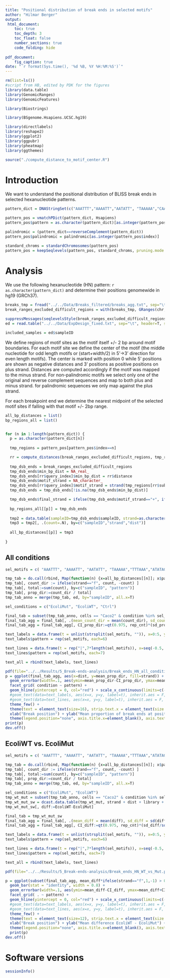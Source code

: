 ```yaml
---
title: "Positional distribution of break ends in selected motifs"
author: "Hilmar Berger"
output: 
 html_document:
    toc: true
    toc_depth: 3
    toc_float: false
    number_sections: true
    code_folding: hide
    
pdf_document:
    fig_caption: true
date: "`r format(Sys.time(), '%d %B, %Y %H:%M:%S')`"
---
```


```r
rm(list=ls())
#script from HB, edited by PDK for the figures
library(data.table)
library(GenomicRanges)
library(GenomicFeatures)

library(Biostrings)

library(BSgenome.Hsapiens.UCSC.hg19)

library(directlabels)
library(reshape2)
library(ggplot2)
library(ggpubr)
library(pheatmap)
library(ggthemes)
```

```r
source("./compute_distance_to_motif_center.R")
```


# Introduction

We want to understand the positional distribution of BLISS break ends in selected hexanucleotide patterns. 

```r
pattern_dict = DNAStringSet(c("AAATTT","AAAATT","AATATT", "TAAAAA","CAAAAA", "AAAAAG", "ATATAG", "AACGTT", "AAGCTT","TTCGTA" ,"TTGGTA","TTCTTA","CGCGCT", "TTTAAA"))

pattern_pos = vmatchPDict(pattern_dict, Hsapiens)
pattern_pos$pattern = as.character(pattern_dict)[as.integer(pattern_pos$index)]

palindromic = (pattern_dict==reverseComplement(pattern_dict))
pattern_pos$palindromic = palindromic[as.integer(pattern_pos$index)]

standard_chroms = standardChromosomes(pattern_pos)
pattern_pos = keepSeqlevels(pattern_pos, standard_chroms, pruning.mode = "coarse")

```

# Analysis

We use the following hexanucleotide (HN) pattern: `r as.character(pattern_dict)` and determine their positions genomewide in hg19 (GRCh37).

```r
breaks_tmp = fread("../../Data/Breaks_filtered/breaks_agg.txt", sep="\t")
break_ranges_excluded_difficult_regions = with(breaks_tmp, GRanges(chr, IRanges(ifelse(strand=="+", start+1, end), ifelse(strand=="+", start+1, end)), strand=strand, sampleID = sampleID, count=count, umis_str = umis_str) )

suppressMessages(seqlevelsStyle(break_ranges_excluded_difficult_regions) <- "UCSC")
ed = read.table("../../Data/ExpDesign_fixed.txt", sep="\t", header=T, stringsAsFactors = F)

included_samples = ed$sampleID
```


We define regions of motif sites as the motif itself +/- 2 bp around motif boundaries. For each motif site we define the center of the motif (the middle nucleotide for odd length motifs or (start+width/2) in 5'->3' direction for even length motifs).  The center is marked with position 0 while 5' positions are shown as negative distances and 3' positions as positive positions on plus strand. Distances are computed accordingly if the motif was mapped to the minus strand. For non-palindromic motifs we select only one of the original and reverse complement sequences and map to both plus and minus strand. for palindromic sequences we only map against the plus strand. 

For each breakpoint end we determine the nearest midpoint of the selected motif sites if falling with that motif +/- 2bp range. 


```r
all_bp_distances = list()
bp_regions_all = list()


for (n in 1:length(pattern_dict)) {
  p = as.character(pattern_dict[n])
  
  tmp_regions = pattern_pos[pattern_pos$index==n]

  rr = compute_distances(break_ranges_excluded_difficult_regions, tmp_regions, break_between_nucleotides = T, palindrome_ref_strand = "+")
  
  tmp_dsb_ends = break_ranges_excluded_difficult_regions
  tmp_dsb_ends$min_bp_dist = NA_real_
  tmp_dsb_ends[rr$query_index]$min_bp_dist = rr$distance
  tmp_dsb_ends$motif_strand = NA_character_
  tmp_dsb_ends[rr$query_index]$motif_strand = strand(tmp_regions[rr$subject_index])
  tmp_dsb_ends = tmp_dsb_ends[!is.na(tmp_dsb_ends$min_bp_dist)]

  tmp_dsb_ends$final_strand = ifelse(tmp_dsb_ends$motif_strand=="+", ifelse(strand(tmp_dsb_ends)=="+","f","r"), ifelse(strand(tmp_dsb_ends)=="+","r","f"))
  
  bp_regions_all[[p]] = tmp_dsb_ends
  
  tmp2 = data.table(sampleID=tmp_dsb_ends$sampleID, strand=as.character(tmp_dsb_ends$final_strand), dist = tmp_dsb_ends$min_bp_dist)
  tmp3 = tmp2[, .(count=.N), by=c("sampleID","strand","dist")]
  
  all_bp_distances[[p]] = tmp3
  
}

```

## All conditions
```r
sel_motifs = c( "AAATTT", "AAAATT", "AATATT", "TAAAAA","TTTAAA","ATATAG")

tmp_tab = do.call(rbind, Map(function(n) {x=all_bp_distances[[n]]; x$pattern=n; return(x)}, sel_motifs))
tmp_tab[, count_dir := ifelse(strand=="f", count, -count) ]
tmp_tab[, total:=sum(count), by=c("sampleID", "pattern")]
tmp_tab[, prop_dir:=count_dir / total]
tmp_tab_anno = merge(tmp_tab, ed, by="sampleID", all.x=T)

sel_conditions = c("EcoliMut", "EcoliWT", "Ctrl")

final_tab = subset(tmp_tab_anno, cells == "Caco2" & condition %in% sel_conditions & !technical_replicate)
final_tab_agg = final_tab[, .(mean_count_dir = mean(count_dir), sd_count_dir = sd(count_dir), mean_prop_dir = mean(prop_dir), sd_prop_dir = sd(prop_dir), rep_cnt=.N) , by=c("strand","condition","pattern", "dist")]
final_tab_agg = final_tab_agg[, CI_prop_dir:=qt(0.975, rep_cnt)*(sd_prop_dir/sqrt(rep_cnt))]

text_labels = data.frame(t = unlist(strsplit(sel_motifs, "")), x=0:5, y=rep(0,6))
text_labels$pattern = rep(sel_motifs, each=6)

text_lines = data.frame(t = rep("|",7*length(sel_motifs)), x=seq(-0.5, 5.5,1), y=rep(0,7*length(sel_motifs)))
text_lines$pattern = rep(sel_motifs, each=7)

text_all = rbind(text_labels, text_lines)
```

```r
pdf(file="../../Results/5_Break-ends-analysis/Break_ends_HN_all_conditions.pdf", width = 8, height = 9)
p = ggplot(final_tab_agg, aes(x=dist, y=mean_prop_dir, fill=strand)) + geom_bar(stat = "identity", width = 0.8) + 
  geom_errorbar(width=.1, aes(ymin=mean_prop_dir-CI_prop_dir, ymax=mean_prop_dir+CI_prop_dir), alpha=0.4, col="grey30") + 
  facet_grid( condition ~ pattern) + 
  geom_hline(yintercept = 0, col="red") + scale_x_continuous(limits=c(-1, 6)) + 
  #geom_text(data=text_labels, aes(x=x, y=y, label=t), inherit.aes = F, size=4, col="black") +
  #geom_text(data=text_lines, aes(x=x, y=y, label=t), inherit.aes = F, size=4, col="blue1") + 
  theme_few() +
  theme(text = element_text(size=16), strip.text.x = element_text(size = 16), strip.text.y = element_text(size = 20)) + 
  xlab("Break position") + ylab("Mean proportion of break ends at position") + 
  theme(legend.position="none", axis.title.x=element_blank(), axis.text.x=element_blank(),axis.ticks.x=element_blank() ) 
print(p) 
dev.off()
```


## EcoliWT vs. EcoliMut
```r
sel_motifs = c( "AAATTT", "AAAATT", "AATATT", "TAAAAA","TTTAAA","ATATAG")

tmp_tab = do.call(rbind, Map(function(n) {x=all_bp_distances[[n]]; x$pattern=n; return(x)}, sel_motifs))
tmp_tab[, count_dir := ifelse(strand=="f", count, -count) ]
tmp_tab[, total:=sum(count), by=c("sampleID", "pattern")]
tmp_tab[, prop_dir:=count_dir / total]
tmp_tab_anno = merge(tmp_tab, ed, by="sampleID", all.x=T)

sel_conditions = c("EcoliMut", "EcoliWT")
tmp_wt_mut = subset(tmp_tab_anno, cells == "Caco2" & condition %in% sel_conditions & !technical_replicate)
tmp_wt_mut_sw = dcast.data.table(tmp_wt_mut, strand + dist + library + pattern ~ condition, value.var="prop_dir")
tmp_wt_mut_sw[, diff:=EcoliWT-EcoliMut]

final_tab = tmp_wt_mut_sw
final_tab_agg = final_tab[, .(mean_diff = mean(diff), sd_diff = sd(diff), rep_cnt=.N) , by=c("strand","pattern", "dist")]
final_tab_agg = final_tab_agg[, CI_diff:=qt(0.975, rep_cnt)*(sd_diff/sqrt(rep_cnt))]

text_labels = data.frame(t = unlist(strsplit(sel_motifs, "")), x=0:5, y=rep(0,6))
text_labels$pattern = rep(sel_motifs, each=6)

text_lines = data.frame(t = rep("|",7*length(sel_motifs)), x=seq(-0.5, 5.5,1), y=rep(0,7*length(sel_motifs)))
text_lines$pattern = rep(sel_motifs, each=7)

text_all = rbind(text_labels, text_lines)
```

```r
pdf(file="../../Results/5_Break-ends-analysis/Break_ends_HN_WT_vs_Mut.pdf", width = 10, height = 3.8)

p = ggplot(subset(final_tab_agg, mean_diff*ifelse(strand=="f",1,-1) > 0), aes(x=dist, y=mean_diff, fill=strand)) + 
  geom_bar(stat = "identity", width = 0.8) + 
  geom_errorbar(width=.1, aes(ymin=mean_diff-CI_diff, ymax=mean_diff+CI_diff), alpha=0.4,col="grey30") +
  facet_grid( . ~ pattern) + 
  geom_hline(yintercept = 0, col="red") + scale_x_continuous(limits=c(-1, 6)) + 
  #geom_text(data=text_labels, aes(x=x, y=y, label=t), inherit.aes = F, size=4, col="black") +
  #geom_text(data=text_lines, aes(x=x, y=y, label=t), inherit.aes = F, size=4, col="blue1") + 
  theme_few() + 
  theme(text = element_text(size=12), strip.text.x = element_text(size = 16), strip.text.y = element_text(size = 20)) + 
  xlab("Break position") + ylab("Mean difference EcoliWT - EcoliMut") +
  theme(legend.position="none", axis.title.x=element_blank(), axis.text.x=element_blank(),axis.ticks.x=element_blank() )
  print(p)
dev.off()
```

# Software versions
```r
sessionInfo()
```